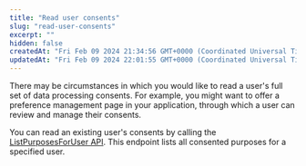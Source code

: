 ```yaml
---
title: "Read user consents"
slug: "read-user-consents"
excerpt: ""
hidden: false
createdAt: "Fri Feb 09 2024 21:34:56 GMT+0000 (Coordinated Universal Time)"
updatedAt: "Fri Feb 09 2024 22:01:55 GMT+0000 (Coordinated Universal Time)"
---
```

There may be circumstances in which you would like to read a user's full set of data processing <Glossary>consent</Glossary>s. For example, you might want to offer a preference management page in your application, through which a user can review and manage their consents. 

You can read an existing user's consents by calling the [ListPurposesForUser API](/docs/reference/post_userstore-api-consentedpurposes). This endpoint lists all consented purposes for a specified user.
